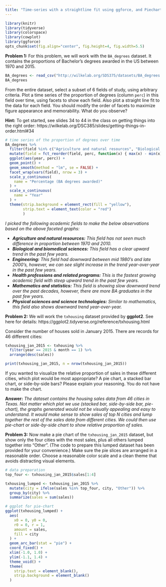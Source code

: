 ```yaml
---
title: "Time-series with a straightline fit using ggforce, and Piechart"
---
```


```r
library(knitr)
library(tidyverse)
library(colorspace)
library(cowplot)
library(ggforce)
opts_chunk$set(fig.align="center", fig.height=4, fig.width=5.5)
```


**Problem 1:** For this problem, we will work with the `BA_degrees` dataset. It contains the proportions of Bachelor’s degrees awarded in the US between 1970 and 2015.

```r
BA_degrees <- read_csv("http://wilkelab.org/SDS375/datasets/BA_degrees.csv")
BA_degrees
```

From the entire dataset, select a subset of 6 fields of study, using arbitrary criteria. Plot a time series of the proportion of degrees (column `perc`) in this field over time, using facets to show each field. Also plot a straight line fit to the data for each field. You should modify the order of facets to maximize figure appearance and memorability. What do you observe?

**Hint:** To get started, see slides 34 to 44 in the class on getting things into the right order: https://wilkelab.org/DSC385/slides/getting-things-in-order.html#34

```r
# time series of the proportion of degrees over time
BA_degrees %>%
  filter(field %in% c("Agriculture and natural resources", "Biological and biomedical sciences", "Engineering", "Health professions and related programs", "Mathematics and statistics", "Physical sciences and science technologies")) %>%
  mutate(field = fct_reorder(field, perc, function(x) { max(x) - min(x) })) %>%
  ggplot(aes(year, perc)) + 
  geom_point() +
  geom_smooth(method = "lm", se = FALSE) +
  facet_wrap(vars(field), nrow = 3) +
  scale_y_continuous(
    name = "Percentage (BA degrees awarded)"
  ) +
  scale_x_continuous(
    name = "Year"
  ) +
  theme(strip.background = element_rect(fill = "yellow"),
        strip.text = element_text(color = "red") 
        )
```

*I picked the following academic fields to make the below observations based on the above faceted graphs:*

* ***Agriculture and natural resources:*** *This field has not seen much difference in proportion between 1970 and 2010.*
* ***Biological and biomedical sciences:*** *This field has a clear upward trend in the past few years.*
* ***Engineering:*** *This field had downward between mid 1980's and late 2000's, however, we can see slight increase in the trend year-over-year in the past few years.*
* ***Health professions and related programs:*** *This is the fastest growing academic field with steep upward trend in the past few years.*
* ***Mathematics and statistics:*** *This field is showing slow downward trend over the past decades, however, there are more BA graduates in the past few years.*
* ***Physical sciences and science technologies:*** *Similar to mathematics, this field also shows downward trend year-over-year.*


**Problem 2:** We will work the `txhousing` dataset provided by **ggplot2**. See here for details: https://ggplot2.tidyverse.org/reference/txhousing.html

Consider the number of houses sold in January 2015. There are records for 46 different cities:

```r
txhousing_jan_2015 <- txhousing %>% 
  filter(year == 2015 & month == 1) %>% 
  arrange(desc(sales))

print(txhousing_jan_2015, n = nrow(txhousing_jan_2015))

```

If you wanted to visualize the relative proportion of sales in these different cities, which plot would be most appropriate? A pie chart, a stacked bar chart, or side-by-side bars? Please explain your reasoning. You do not have to make the chart.

**Answer:** *The dataset contains the housing sales data from 46 cities in Texas. Not matter which plot we use (stacked bar, side-by-side bar, pie-chart), the graphs generated would not be visually appealing and easy to understand. It would make sense to show sales of top N cities and lump together the rest of the sales data from different cities. We could then use pie-chart or side-by-side chart to show relative proportion of sales.*


**Problem 3:** Now make a pie chart of the `txhousing_jan_2015` dataset, but show only the four cities with the most sales, plus all others lumped together into "Other". (The code to prepare this lumped dataset has been provided for your convenience.) Make sure the pie slices are arranged in a reasonable order. Choose a reasonable color scale and a clean theme that avoids distracting visual elements.

```r
# data preparation
top_four <- txhousing_jan_2015$sales[1:4]

txhousing_lumped <- txhousing_jan_2015 %>%
  mutate(city = ifelse(sales %in% top_four, city, "Other")) %>% 
  group_by(city) %>%
  summarize(sales = sum(sales))

# ggplot for pie-chart
ggplot(txhousing_lumped) +
  aes(
    x0 = 0, y0 = 0,
    r0 = 0, r = 1,
    amount = sales,
    fill = city
  ) +
  geom_arc_bar(stat = "pie") +
  coord_fixed() +
  xlim(-1.0, 1.0) +
  ylim(-1.1, 1.4) +
  theme_void() +
  theme(
    strip.text = element_blank(),
    strip.background = element_blank()
  )
```

